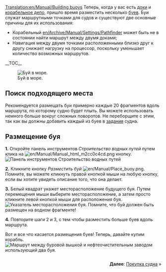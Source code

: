 [[Translation:en/Manual/Building buoys]]
{{ru/Перевод|en/Manual/Building buoys|0}}
{{ru/Manual/Tutorial/Учебник}}
Теперь, когда у вас есть [[en/Manual/Building docks|доки]] и [[en/Manual/Building ship depots|корабельное депо]], пришло время разместить несколько [[en/Manual/Water Transport Tiles|буев]]. Буи служат маршрутными точками для судов и существуют две основные причины для их использования:
*Корабельный [[en/Archive/Manual/Settings/Pathfinder]] может быть не в состоянии найти маршрут между двумя доками;
*Навигация между двумя точками расположенными близко друг к другу снижает нагрузку на процессор, поскольку уменьшает количество возможных маршрутов.
__TOC__

[[File:en/Manual/Buoy.png|left|frame|Буй в море.]]
==Поиск подходящего места==
Рекомендуется размещать буи примерно каждые 20 фрагментов вдоль маршрута, по которому судно будет плыть. Вы можете использовать немного больше вокруг сложных поворотов. Не переборщите с этим, так как вы должны добавить каждый из буев в [[en/Manual/Orders|задания]] судна.

<div style="clear:left"></div>

==Размещение буя==

'''1.''' Откройте панель инструментов ''Строительство водных путей'' путем клика на [[File:en/Manual/Manual html m2cc0c4cd.png]] кнопку.
[[File:en/Manual/Dock toolbar.png|frame|none|Панель инструментов Строительство водных путей]]

'''2.''' Кликните кнопку ''Разместить буй'' [[File:en/Manual/Place buoy.png]]. Помните, вы можете кликнуть правой кнопкой мыши на любую кнопку, если вы хотите увидеть описание того, что она делает.

'''3.''' Белый квадрат укажет месторасположение будущего буя. Путем перемещения мыши выберите месторасположение, а затем просто кликните левой кнопкой мыши для расположения буя.
[[File:en/Manual/Placing-buoy-1.png|frame|none|Указатель месторасположения буя. Помните, что буй должен быть размещен на водном фрагменте!]]

'''4.''' Повторите шаги 2 и 3, с тем чтобы разместить больше буев вдоль маршрута.


Вот и все что касается размещения буев! Теперь, давайте купим корабль.
[[File:en/Manual/Placing-buoy-2.png|frame|left|Маршрут между [[en/Manual/Base Set/Industries/Oil Rig|буровой вышкой]] и [[en/Manual/Base Set/Industries/Oil Refinery|нефтеочистительным заводом]] использующий два буя.]]

<div style="clear:both;float:right">'''Далее''': [[en/Manual/Buying ships|Покупка судна]] &raquo;</div>